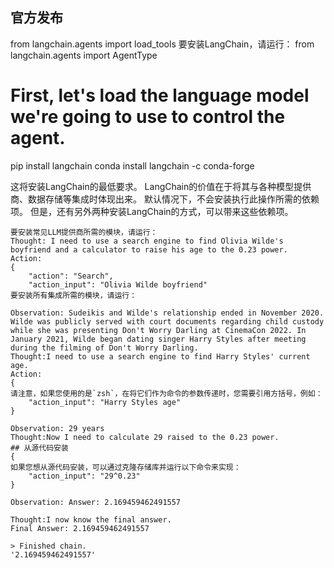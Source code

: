 ## 官方发布
from langchain.agents import load_tools
要安装LangChain，请运行：
from langchain.agents import AgentType
# First, let's load the language model we're going to use to control the agent.
<Tabs>
  <TabItem value="pip" label="Pip" default>
    <CodeBlock language="bash">pip install langchain</CodeBlock>
  </TabItem>
  <TabItem value="conda" label="Conda">
    <CodeBlock language="bash">conda install langchain -c conda-forge</CodeBlock>
  </TabItem>
</Tabs>

这将安装LangChain的最低要求。
LangChain的价值在于将其与各种模型提供商、数据存储等集成时体现出来。
默认情况下，不会安装执行此操作所需的依赖项。
但是，还有另外两种安装LangChain的方式，可以带来这些依赖项。
```pycon
要安装常见LLM提供商所需的模块，请运行：
Thought: I need to use a search engine to find Olivia Wilde's boyfriend and a calculator to raise his age to the 0.23 power.
Action:
{
    "action": "Search",
    "action_input": "Olivia Wilde boyfriend"
要安装所有集成所需的模块，请运行：

Observation: Sudeikis and Wilde's relationship ended in November 2020. Wilde was publicly served with court documents regarding child custody while she was presenting Don't Worry Darling at CinemaCon 2022. In January 2021, Wilde began dating singer Harry Styles after meeting during the filming of Don't Worry Darling.
Thought:I need to use a search engine to find Harry Styles' current age.
Action:
{
请注意，如果您使用的是`zsh`，在将它们作为命令的参数传递时，您需要引用方括号，例如：
    "action_input": "Harry Styles age"
}

Observation: 29 years
Thought:Now I need to calculate 29 raised to the 0.23 power.
## 从源代码安装
{
如果您想从源代码安装，可以通过克隆存储库并运行以下命令来实现：
    "action_input": "29^0.23"
}

Observation: Answer: 2.169459462491557

Thought:I now know the final answer.
Final Answer: 2.169459462491557

> Finished chain.
'2.169459462491557'
```

